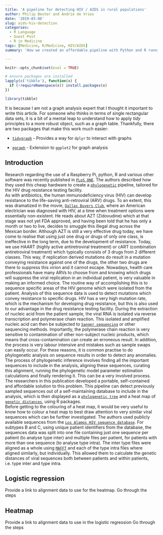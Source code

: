 ```yaml
---
title: 'A pipeline for detecting HIV / AIDS in rural populations'
author: Philip Bester and Andrie de Vries
date: '2019-03-06'
slug: aids-hiv-detection
categories:
  - R Language
  - Guest Post
  - R in Medicine
tags: [Medicine, R/Medicine, HIV/AIDS]
summary: 'How we created an affordable pipeline with Python and R running on a Raspberry Pi to detect HIV/AIDS in rural populations in South Africa'

---
```


```r
knitr::opts_chunk$set(eval = TRUE)

# ensure packages are installed
lapply(c('tibble'), function(x) {
  if (!requireNamespace(x)) install.packages(x)
})

library(tibble)
```   




It is because I am not a graph analysis expert that I thought it important to write this article. For someone who thinks in terms of single rectangular data sets, it is a bit of a mental leap to understand how to apply *tidy* principles to a more robust object, such as a graph table.  Thankfully, there are two packages that make this work much easier:

- [`tidygraph`](https://github.com/thomasp85/tidygraph) - Provides a way for `dplyr` to interact with graphs

- [`ggraph`](https://github.com/thomasp85/ggraph) - Extension to `ggplot2` for graph analysis

## Introduction

Research regarding the use of a Raspberry Pi, python, R and various other software was recently published in [`PLoS ONE`](https://journals.plos.org/plosone/article?id=10.1371/journal.pone.0213241).  The authors described how they used this cheap hardware to create a [`phylogenetic`](https://en.wikipedia.org/wiki/Phylogenetics) pipeline, tailored for the HIV drug resistance testing facility.  
As with antibiotics, the human immunodeficiency virus (HIV) can develop resistance to the life-saving anti-retroviral (ARV) drugs.  To an extent, this was dramatized in the movie, [`Dallas Buyers Club`](https://en.wikipedia.org/wiki/Dallas_Buyers_Club), where an American electrician was diagnosed with HIV, at a time when treatment options were essentially non-existent. He reads about AZT (Zidovudine) which at that stage was not yet FDA approved, and having been told that he has only a month or two to live,  decides to smuggle this illegal drug across the Mexican border.  Although AZT is still a very effective drug today, we have come to realise that using just one drug or drugs of only one class, is ineffective in the long term, due to the development of resistance.  Today, we use HAART (highly active antiretroviral treatment) or cART (combination antiretroviral treatment) which typically consists of 3 drugs from 2 different classes.  This way, if replication derived mutations do result in a mutation conveying resistance against one of the drugs, the other two drugs are there to suppress this virion and it cannot escape.
Nowadays, health care professionals have many ARVs to choose from and knowing which drugs will suppress the viral replication in an individual patient, is very valuable in making an informed choice.  The routine way of accomplishing this is to sequence specific areas of the HIV genome which were isolated from the patient.  Analysis of this sequence data is used to detect mutations which convey resistance to specific drugs.  HIV has a very high mutation rate, which is the mechanism for developing drug resistance, but this is also used to our advantage in the drug resistance testing facility.  During the extraction of nucleic acid from the patient sample, the viral RNA is isolated via reverse transcription and polymerase chain reaction.  This isolated and amplified nucleic acid can then be subjected to [`Sanger sequencing`](https://en.wikipedia.org/wiki/Sanger_sequencing) or other sequencing methods. Importantly, the polymerase chain reaction is very sensitive to contamination of other non-subject nucleic products, which means that cross-contamination can create an erroneous result.  In addition, the process is very labour intensive and mistakes such as sample swaps can easily occur.  For these reasons, it is common practise to do phylogenetic analysis on sequence results in order to detect any anomalies. The process of phylogenetic inference involves finding all the important sequences to include in the analysis, aligning these sequences, curating this alignment, running the phylogenetic model parameter estimation calculations and finally rendering it.  This can be a very involved process.  The researchers in this publication developed a portable, self-contained and affordable solution to this problem.  This pipeline can detect previously sampled sequences out of a self-maintaining database to include in the analysis, which is then displayed as a [`phylogenetic tree`](https://en.wikipedia.org/wiki/Phylogenetic_tree) and a heat map of [`genetic distances`](https://en.wikipedia.org/wiki/Genetic_distance), using R packages.  
Before getting to the colouring of a heat map, it would be very useful to know how to colour a heat map to best draw attention to very similar viral sequences which can be further investigated.  The authors used publicly available sequences from the [`Los Alamos HIV sequence database`](https://www.hiv.lanl.gov/content/sequence/HIV/mainpage.html).  For subtypes B and C, using unique patient identifiers from the database, the sequences data was split into one file containing just one sequence per patient (to analyse type inter) and multiple files per patient, for patients with more than one sequence (to analyse type intra).  The inter type files were aligned as a whole using [`MAFFT`](https://mafft.cbrc.jp/alignment/software/) and each of the type intra files where aligned similarly, but individually.  This allowed them to calculate the genetic distances of viral sequences both between patients and within patients, i.e. type inter and type intra.


## Logistic regression

Provide a link to alignment data to use for the heatmap.
Go through the steps

## Heatmap

Provide a link to alignment data to use in the logistic regression
Go through the steps



